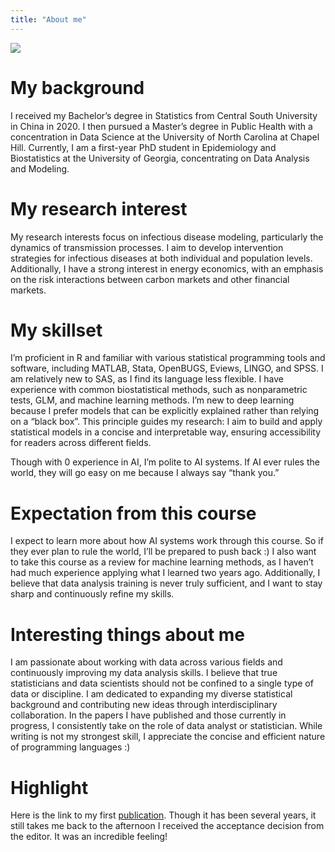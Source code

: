 ```yaml
---
title: "About me"
---
```


![](IMG_2459.png){fig-align="center"}

# My background

I received my Bachelor's degree in Statistics from Central South University in China in 2020. I then pursued a Master's degree in Public Health with a concentration in Data Science at the University of North Carolina at Chapel Hill. Currently, I am a first-year PhD student in Epidemiology and Biostatistics at the University of Georgia, concentrating on Data Analysis and Modeling.

# My research interest

My research interests focus on infectious disease modeling, particularly the dynamics of transmission processes. I aim to develop intervention strategies for infectious diseases at both individual and population levels. Additionally, I have a strong interest in energy economics, with an emphasis on the risk interactions between carbon markets and other financial markets.

# My skillset

I'm proficient in R and familiar with various statistical programming tools and software, including MATLAB, Stata, OpenBUGS, Eviews, LINGO, and SPSS. I am relatively new to SAS, as I find its language less flexible. I have experience with common biostatistical methods, such as nonparametric tests, GLM, and machine learning methods. I'm new to deep learning because I prefer models that can be explicitly explained rather than relying on a "black box". This principle guides my research: I aim to build and apply statistical models in a concise and interpretable way, ensuring accessibility for readers across different fields.

Though with 0 experience in AI, I'm polite to AI systems. If AI ever rules the world, they will go easy on me because I always say "thank you."

# Expectation from this course

I expect to learn more about how AI systems work through this course. So if they ever plan to rule the world, I'll be prepared to push back :) I also want to take this course as a review for machine learning methods, as I haven't had much experience applying what I learned two years ago. Additionally, I believe that data analysis training is never truly sufficient, and I want to stay sharp and continuously refine my skills.

# Interesting things about me

I am passionate about working with data across various fields and continuously improving my data analysis skills. I believe that true statisticians and data scientists should not be confined to a single type of data or discipline. I am dedicated to expanding my diverse statistical background and contributing new ideas through interdisciplinary collaboration. In the papers I have published and those currently in progress, I consistently take on the role of data analyst or statistician. While writing is not my strongest skill, I appreciate the concise and efficient nature of programming languages :)

# Highlight

Here is the link to my first [publication](https://www.google.com/url?sa=t&source=web&rct=j&opi=89978449&url=https://www.sciencedirect.com/science/article/pii/S0140988320301900&ved=2ahUKEwjCzIvUreWKAxUfQjABHR2WADEQFnoECBcQAQ&usg=AOvVaw0Gmz8NtsR12Bx9fdwDRaCU). Though it has been several years, it still takes me back to the afternoon I received the acceptance decision from the editor. It was an incredible feeling!
